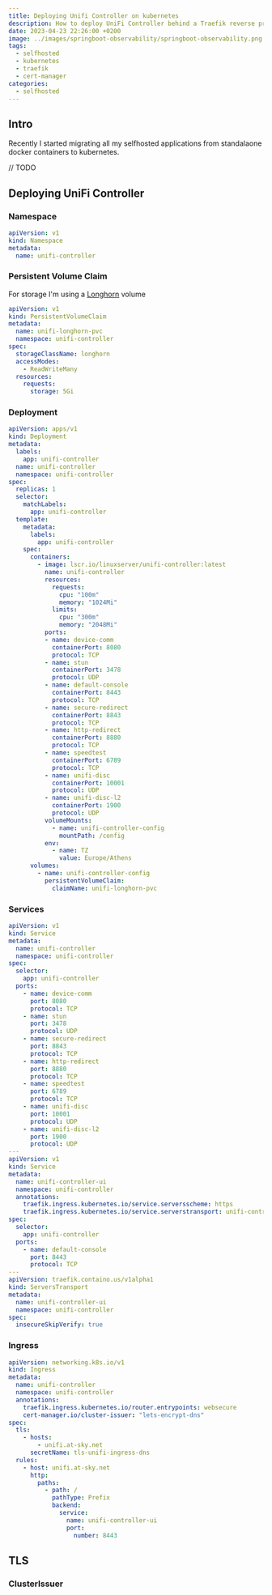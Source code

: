 ```yaml
---
title: Deploying Unifi Controller on kubernetes
description: How to deploy UniFi Controller behind a Traefik reverse proxy in kubernetes
date: 2023-04-23 22:26:00 +0200
image: ../images/springboot-observability/springboot-observability.png
tags: 
  - selfhosted
  - kubernetes
  - traefik
  - cert-manager
categories:
  - selfhosted
---
```


## Intro

Recently I started migrating all my selfhosted applications from standalaone docker containers to kubernetes.

// TODO

## Deploying UniFi Controller

### Namespace

```yaml
apiVersion: v1
kind: Namespace
metadata:
  name: unifi-controller
```

### Persistent Volume Claim

For storage I'm using a [Longhorn](https://longhorn.io/) volume

```yaml
apiVersion: v1
kind: PersistentVolumeClaim
metadata:
  name: unifi-longhorn-pvc
  namespace: unifi-controller
spec:
  storageClassName: longhorn
  accessModes:
    - ReadWriteMany
  resources:
    requests:
      storage: 5Gi
```


### Deployment

```yaml
apiVersion: apps/v1
kind: Deployment
metadata:
  labels:
    app: unifi-controller
  name: unifi-controller
  namespace: unifi-controller
spec:
  replicas: 1
  selector:
    matchLabels:
      app: unifi-controller
  template:
    metadata:
      labels:
        app: unifi-controller
    spec:
      containers:
        - image: lscr.io/linuxserver/unifi-controller:latest
          name: unifi-controller
          resources:
            requests:
              cpu: "100m"
              memory: "1024Mi"
            limits:
              cpu: "300m"
              memory: "2048Mi"
          ports:
          - name: device-comm
            containerPort: 8080
            protocol: TCP
          - name: stun
            containerPort: 3478
            protocol: UDP
          - name: default-console
            containerPort: 8443
            protocol: TCP
          - name: secure-redirect
            containerPort: 8843
            protocol: TCP
          - name: http-redirect
            containerPort: 8880
            protocol: TCP
          - name: speedtest
            containerPort: 6789
            protocol: TCP
          - name: unifi-disc
            containerPort: 10001
            protocol: UDP
          - name: unifi-disc-l2
            containerPort: 1900
            protocol: UDP
          volumeMounts:
            - name: unifi-controller-config
              mountPath: /config
          env:
            - name: TZ
              value: Europe/Athens
      volumes:
        - name: unifi-controller-config
          persistentVolumeClaim:
            claimName: unifi-longhorn-pvc
```

### Services

```yaml
apiVersion: v1
kind: Service
metadata:
  name: unifi-controller
  namespace: unifi-controller
spec:
  selector:
    app: unifi-controller
  ports:
    - name: device-comm
      port: 8080
      protocol: TCP
    - name: stun
      port: 3478
      protocol: UDP
    - name: secure-redirect
      port: 8843
      protocol: TCP
    - name: http-redirect
      port: 8880
      protocol: TCP
    - name: speedtest
      port: 6789
      protocol: TCP
    - name: unifi-disc
      port: 10001
      protocol: UDP
    - name: unifi-disc-l2
      port: 1900
      protocol: UDP
---
apiVersion: v1
kind: Service
metadata:
  name: unifi-controller-ui
  namespace: unifi-controller
  annotations:
    traefik.ingress.kubernetes.io/service.serversscheme: https
    traefik.ingress.kubernetes.io/service.serverstransport: unifi-controller-unifi-controller-ui@kubernetescrd
spec:
  selector:
    app: unifi-controller
  ports:
    - name: default-console
      port: 8443
      protocol: TCP
---
apiVersion: traefik.containo.us/v1alpha1
kind: ServersTransport
metadata:
  name: unifi-controller-ui
  namespace: unifi-controller
spec:
  insecureSkipVerify: true
```

### Ingress

```yaml
apiVersion: networking.k8s.io/v1
kind: Ingress
metadata:
  name: unifi-controller
  namespace: unifi-controller
  annotations:
    traefik.ingress.kubernetes.io/router.entrypoints: websecure
    cert-manager.io/cluster-issuer: "lets-encrypt-dns"
spec:
  tls:
    - hosts:
        - unifi.at-sky.net
      secretName: tls-unifi-ingress-dns
  rules:
    - host: unifi.at-sky.net
      http:
        paths:
          - path: /
            pathType: Prefix
            backend:
              service:
                name: unifi-controller-ui
                port:
                  number: 8443
```

## TLS

### ClusterIssuer